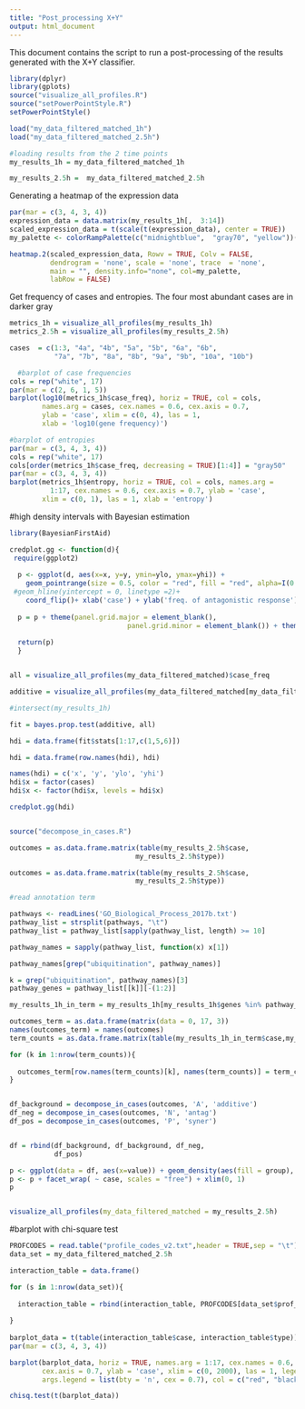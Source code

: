 ```yaml
---
title: "Post_processing X+Y"
output: html_document
---
```


This document contains the script to run a post-processing of the results
generated with the X+Y classifier.

```r
library(dplyr)
library(gplots)
source("visualize_all_profiles.R")
source("setPowerPointStyle.R")
setPowerPointStyle()

load("my_data_filtered_matched_1h")
load("my_data_filtered_matched_2.5h")

#loading results from the 2 time points
my_results_1h = my_data_filtered_matched_1h

my_results_2.5h =  my_data_filtered_matched_2.5h

```

Generating a heatmap of the expression data
```r
par(mar = c(3, 4, 3, 4))
expression_data = data.matrix(my_results_1h[,  3:14])
scaled_expression_data = t(scale(t(expression_data), center = TRUE))
my_palette <- colorRampPalette(c("midnightblue",  "gray70", "yellow"))(n = 100)

heatmap.2(scaled_expression_data, Rowv = TRUE, Colv = FALSE, 
          dendrogram = 'none', scale = 'none', trace  = 'none', 
          main = "", density.info="none", col=my_palette,
          labRow = FALSE)

```


Get frequency of cases and entropies.
The four most abundant cases are in darker gray
```r
metrics_1h = visualize_all_profiles(my_results_1h) 
metrics_2.5h = visualize_all_profiles(my_results_2.5h) 

cases  = c(1:3, "4a", "4b", "5a", "5b", "6a", "6b", 
           "7a", "7b", "8a", "8b", "9a", "9b", "10a", "10b")

  #barplot of case frequencies
cols = rep("white", 17)
par(mar = c(2, 6, 1, 5))
barplot(log10(metrics_1h$case_freq), horiz = TRUE, col = cols, 
        names.arg = cases, cex.names = 0.6, cex.axis = 0.7, 
        ylab = 'case', xlim = c(0, 4), las = 1, 
        xlab = 'log10(gene frequency)')

#barplot of entropies
par(mar = c(3, 4, 3, 4))
cols = rep("white", 17)
cols[order(metrics_1h$case_freq, decreasing = TRUE)[1:4]] = "gray50"
par(mar = c(3, 4, 3, 4))
barplot(metrics_1h$entropy, horiz = TRUE, col = cols, names.arg =
          1:17, cex.names = 0.6, cex.axis = 0.7, ylab = 'case', 
        xlim = c(0, 1), las = 1, xlab = 'entropy')

```


#high density intervals with Bayesian estimation
```r
library(BayesianFirstAid)

credplot.gg <- function(d){
 require(ggplot2)
 
  p <- ggplot(d, aes(x=x, y=y, ymin=ylo, ymax=yhi)) + 
    geom_pointrange(size = 0.5, color = "red", fill = "red", alpha=I(0.7)) + 
 #geom_hline(yintercept = 0, linetype =2)+
    coord_flip()+ xlab('case') + ylab('freq. of antagonistic response') + ylim(0,1)
 
  p = p + theme(panel.grid.major = element_blank(),
                             panel.grid.minor = element_blank()) + theme_bw()
    
  return(p)
  }


all = visualize_all_profiles(my_data_filtered_matched)$case_freq

additive = visualize_all_profiles(my_data_filtered_matched[my_data_filtered_matched$type == 'N', ])$case_freq 

#intersect(my_results_1h)

fit = bayes.prop.test(additive, all)

hdi = data.frame(fit$stats[1:17,c(1,5,6)])

hdi = data.frame(row.names(hdi), hdi)

names(hdi) = c('x', 'y', 'ylo', 'yhi')
hdi$x = factor(cases)
hdi$x <- factor(hdi$x, levels = hdi$x)

credplot.gg(hdi)



```


```r
source("decompose_in_cases.R")

outcomes = as.data.frame.matrix(table(my_results_2.5h$case,
                               my_results_2.5h$type))

outcomes = as.data.frame.matrix(table(my_results_2.5h$case,
                               my_results_2.5h$type))

#read annotation term

pathways <- readLines('GO_Biological_Process_2017b.txt')
pathway_list = strsplit(pathways, "\t")
pathway_list = pathway_list[sapply(pathway_list, length) >= 10]

pathway_names = sapply(pathway_list, function(x) x[1])

pathway_names[grep("ubiquitination", pathway_names)]

k = grep("ubiquitination", pathway_names)[3]
pathway_genes = pathway_list[[k]][-(1:2)]

my_results_1h_in_term = my_results_1h[my_results_1h$genes %in% pathway_genes, ]

outcomes_term = as.data.frame(matrix(data = 0, 17, 3))
names(outcomes_term) = names(outcomes)
term_counts = as.data.frame.matrix(table(my_results_1h_in_term$case,my_results_1h_in_term$type))

for (k in 1:nrow(term_counts)){
  
  outcomes_term[row.names(term_counts)[k], names(term_counts)] = term_counts[k,]
}


df_background = decompose_in_cases(outcomes, 'A', 'additive')
df_neg = decompose_in_cases(outcomes, 'N', 'antag')
df_pos = decompose_in_cases(outcomes, 'P', 'syner')


df = rbind(df_background, df_background, df_neg,
           df_pos)

p <- ggplot(data = df, aes(x=value)) + geom_density(aes(fill = group), alpha = 0.5) + scale_fill_manual( values = c("gray", "red", "blue"))
p <- p + facet_wrap( ~ case, scales = "free") + xlim(0, 1) 
p


visualize_all_profiles(my_data_filtered_matched = my_results_2.5h)

```





#barplot with chi-square test
```r
PROFCODES = read.table("profile_codes_v2.txt",header = TRUE,sep = "\t")
data_set = my_data_filtered_matched_2.5h

interaction_table = data.frame()

for (s in 1:nrow(data_set)){
  
  interaction_table = rbind(interaction_table, PROFCODES[data_set$prof_index[s], c("case", "type")])
    
}
  
barplot_data = t(table(interaction_table$case, interaction_table$type))
par(mar = c(3, 4, 3, 4))

barplot(barplot_data, horiz = TRUE, names.arg = 1:17, cex.names = 0.6,
        cex.axis = 0.7, ylab = 'case', xlim = c(0, 2000), las = 1, legend = c('additive', 'antagonistic', 'synergistic'),
        args.legend = list(bty = 'n', cex = 0.7), col = c("red", "black", "white"))

chisq.test(t(barplot_data))
```

